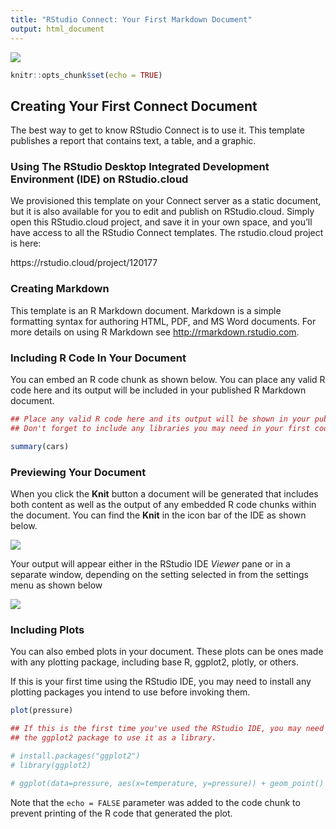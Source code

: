 ```yaml
---
title: "RStudio Connect: Your First Markdown Document"
output: html_document
---
```

![](./images/RStudio-Logo-Flat-small.png)

```r
knitr::opts_chunk$set(echo = TRUE)
```

## Creating Your First Connect Document
The best way to get to know RStudio Connect is to use it. This template publishes a report that contains text, a table, and a graphic. 

### Using The RStudio Desktop Integrated Development Environment (IDE) on RStudio.cloud
We provisioned this template on your Connect server as a static document, but it is also available for you to edit and publish on RStudio.cloud. Simply open this RStudio.cloud project, and save it in your own space, and you'll have access to all the RStudio Connect templates. The rstudio.cloud project is here:

https://rstudio.cloud/project/120177

### Creating Markdown
This template is an R Markdown document. Markdown is a simple formatting syntax for authoring HTML, PDF, and MS Word documents. For more details on using R Markdown see <http://rmarkdown.rstudio.com>.

### Including R Code In Your Document
You can embed an R code chunk as shown below. You can place any valid R code here and its output will be included in your published R Markdown document.

```r

## Place any valid R code here and its output will be shown in your published document
## Don't forget to include any libraries you may need in your first code block.

summary(cars)
```

### Previewing Your Document
When you click the **Knit** button a document will be generated that includes both content as well as the output of any embedded R code chunks within the document. You can find the **Knit** in the icon bar of the IDE as shown below.

![](./images/Knit-button.jpg)

Your output will appear either in the RStudio IDE *Viewer* pane or in a separate window, depending on the setting selected in from the settings menu as shown below

![](./images/Knit-output-settings.jpg)

### Including Plots

You can also embed plots in your document. These plots can be ones made with any plotting package, including base R, ggplot2, plotly, or others.

If this is your first time using the RStudio IDE, you may need to install any plotting packages you intend to use before invoking them. 

```r
plot(pressure)

## If this is the first time you've used the RStudio IDE, you may need to install 
## the ggplot2 package to use it as a library. 

# install.packages("ggplot2")
# library(ggplot2)

# ggplot(data=pressure, aes(x=temperature, y=pressure)) + geom_point()
```

Note that the `echo = FALSE` parameter was added to the code chunk to prevent printing of the R code that generated the plot.

